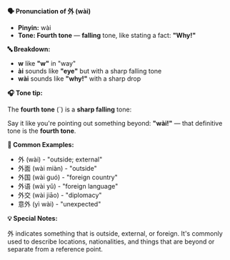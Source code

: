 **🗣️ Pronunciation of 外 (wài)**

- **Pinyin:** wài
- **Tone: Fourth tone** — **falling** tone, like stating a fact: **"Why!"**

**🔤 Breakdown:**

- **w** like **"w"** in "way"
- **ài** sounds like **"eye"** but with a sharp falling tone
- **wài** sounds like **"why!"** with a sharp drop

**🎧 Tone tip:**

The **fourth tone** (ˋ) is a **sharp falling** tone:

Say it like you're pointing out something beyond: **"wài!"** — that definitive tone is the **fourth
tone**.

**📝 Common Examples:**

- 外 (wài) - "outside; external"
- 外面 (wài miàn) - "outside"
- 外国 (wài guó) - "foreign country"
- 外语 (wài yǔ) - "foreign language"
- 外交 (wài jiāo) - "diplomacy"
- 意外 (yì wài) - "unexpected"

**💡 Special Notes:**

外 indicates something that is outside, external, or foreign. It's commonly used to describe
locations, nationalities, and things that are beyond or separate from a reference point.
